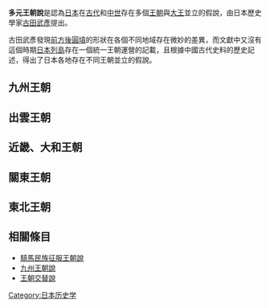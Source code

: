{{expand|time=2017-02-25T12:43:09+00:00}}
{{unreferenced|time=2017-02-25T12:43:09+00:00}}
'''多元王朝說'''是認為[[日本|日本]]在[[古代|古代]]和[[中世|中世]]存在多個[[王朝|王朝]]與[[治天下大王|大王]]並立的假說，由日本歷史學家[[古田武彥|古田武彥]]提出。

古田武彥發現[[前方後圓墳|前方後圓墳]]的形狀在各個不同地域存在微妙的差異，而文獻中又沒有這個時期[[日本列島|日本列島]]存在一個統一王朝運營的記載，且根據中國古代史料的歷史記述，得出了日本各地存在不同王朝並立的假說。

==九州王朝==
{{Main|九州王朝說}}

==出雲王朝==

==近畿、大和王朝==

==關東王朝==

==東北王朝==

==相關條目==
*[[騎馬民族征服王朝說|騎馬民族征服王朝說]]
*[[九州王朝說|九州王朝說]]
*[[王朝交替說|王朝交替說]]

[[Category:日本历史学|Category:日本历史学]]